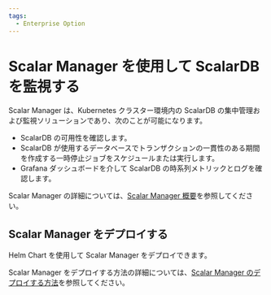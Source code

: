 ```yaml
---
tags:
  - Enterprise Option
---
```


# Scalar Manager を使用して ScalarDB を監視する


<TranslationBanner />

Scalar Manager は、Kubernetes クラスター環境内の ScalarDB の集中管理および監視ソリューションであり、次のことが可能になります。

- ScalarDB の可用性を確認します。
- ScalarDB が使用するデータベースでトランザクションの一貫性のある期間を作成する一時停止ジョブをスケジュールまたは実行します。
- Grafana ダッシュボードを介して ScalarDB の時系列メトリックとログを確認します。

Scalar Manager の詳細については、[Scalar Manager 概要](scalar-manager/overview.mdx)を参照してください。

## Scalar Manager をデプロイする

Helm Chart を使用して Scalar Manager をデプロイできます。

Scalar Manager をデプロイする方法の詳細については、[Scalar Manager のデプロイする方法](helm-charts/how-to-deploy-scalar-manager.mdx)を参照してください。
